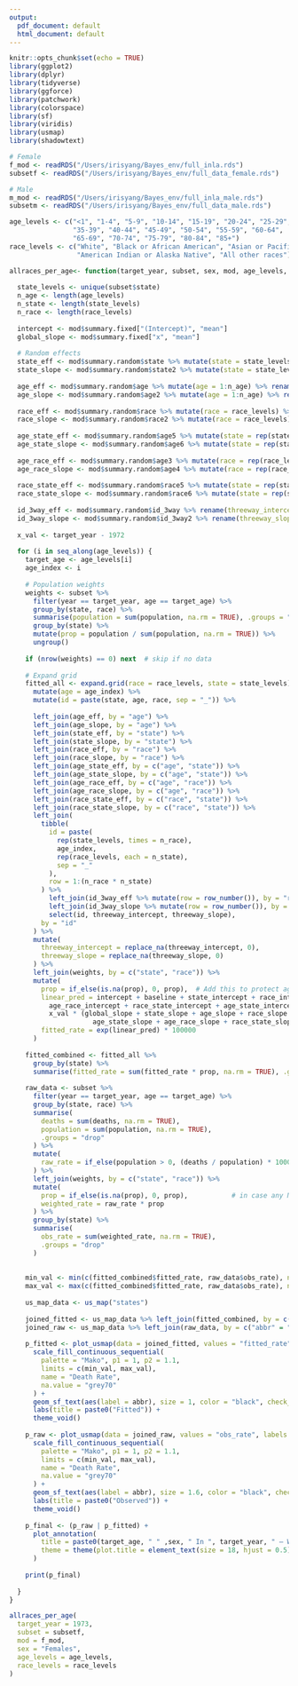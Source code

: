 ```yaml
---
output:
  pdf_document: default
  html_document: default
---
```

```r
knitr::opts_chunk$set(echo = TRUE)
library(ggplot2)
library(dplyr)
library(tidyverse)
library(ggforce)
library(patchwork)
library(colorspace)
library(sf)
library(viridis)
library(usmap) 
library(shadowtext)
```

```r
# Female 
f_mod <- readRDS("/Users/irisyang/Bayes_env/full_inla.rds") 
subsetf <- readRDS("/Users/irisyang/Bayes_env/full_data_female.rds")

# Male 
m_mod <- readRDS("/Users/irisyang/Bayes_env/full_inla_male.rds") 
subsetm <- readRDS("/Users/irisyang/Bayes_env/full_data_male.rds")

age_levels <- c("<1", "1-4", "5-9", "10-14", "15-19", "20-24", "25-29", "30-34",
                "35-39", "40-44", "45-49", "50-54", "55-59", "60-64",
                "65-69", "70-74", "75-79", "80-84", "85+")
race_levels <- c("White", "Black or African American", "Asian or Pacific Islander",
                 "American Indian or Alaska Native", "All other races")
```

```r
allraces_per_age<- function(target_year, subset, sex, mod, age_levels, race_levels) {
  
  state_levels <- unique(subset$state)
  n_age <- length(age_levels)
  n_state <- length(state_levels)
  n_race <- length(race_levels)
  
  intercept <- mod$summary.fixed["(Intercept)", "mean"]
  global_slope <- mod$summary.fixed["x", "mean"]
  
  # Random effects
  state_eff <- mod$summary.random$state %>% mutate(state = state_levels) %>% rename(state_intercept = mean)
  state_slope <- mod$summary.random$state2 %>% mutate(state = state_levels) %>% rename(state_slope = mean)
  
  age_eff <- mod$summary.random$age %>% mutate(age = 1:n_age) %>% rename(baseline = mean)
  age_slope <- mod$summary.random$age2 %>% mutate(age = 1:n_age) %>% rename(age_slope = mean)
  
  race_eff <- mod$summary.random$race %>% mutate(race = race_levels) %>% rename(race_intercept = mean)
  race_slope <- mod$summary.random$race2 %>% mutate(race = race_levels) %>% rename(race_slope = mean)
  
  age_state_eff <- mod$summary.random$age5 %>% mutate(state = rep(state_levels, each = n_age), age = rep(1:n_age, times = n_state)) %>% rename(age_state_intercept = mean)
  age_state_slope <- mod$summary.random$age6 %>% mutate(state = rep(state_levels, each = n_age), age = rep(1:n_age, times = n_state)) %>% rename(age_state_slope = mean)
  
  age_race_eff <- mod$summary.random$age3 %>% mutate(race = rep(race_levels, each = n_age), age = rep(1:n_age, times = n_race)) %>% rename(age_race_intercept = mean)
  age_race_slope <- mod$summary.random$age4 %>% mutate(race = rep(race_levels, each = n_age), age = rep(1:n_age, times = n_race)) %>% rename(age_race_slope = mean)
  
  race_state_eff <- mod$summary.random$race5 %>% mutate(state = rep(state_levels, each = n_race), race = rep(race_levels, times = n_state)) %>% rename(race_state_intercept = mean)
  race_state_slope <- mod$summary.random$race6 %>% mutate(state = rep(state_levels, each = n_race), race = rep(race_levels, times = n_state)) %>% rename(race_state_slope = mean)
  
  id_3way_eff <- mod$summary.random$id_3way %>% rename(threeway_intercept = mean)
  id_3way_slope <- mod$summary.random$id_3way2 %>% rename(threeway_slope = mean)
  
  x_val <- target_year - 1972
  
  for (i in seq_along(age_levels)) {
    target_age <- age_levels[i]
    age_index <- i
    
    # Population weights
    weights <- subset %>%
      filter(year == target_year, age == target_age) %>%
      group_by(state, race) %>%
      summarise(population = sum(population, na.rm = TRUE), .groups = "drop") %>%
      group_by(state) %>%
      mutate(prop = population / sum(population, na.rm = TRUE)) %>%
      ungroup()
    
    if (nrow(weights) == 0) next  # skip if no data
    
    # Expand grid
    fitted_all <- expand.grid(race = race_levels, state = state_levels) %>%
      mutate(age = age_index) %>%
      mutate(id = paste(state, age, race, sep = "_")) %>%
      
      left_join(age_eff, by = "age") %>%
      left_join(age_slope, by = "age") %>%
      left_join(state_eff, by = "state") %>%
      left_join(state_slope, by = "state") %>%
      left_join(race_eff, by = "race") %>%
      left_join(race_slope, by = "race") %>%
      left_join(age_state_eff, by = c("age", "state")) %>%
      left_join(age_state_slope, by = c("age", "state")) %>%
      left_join(age_race_eff, by = c("age", "race")) %>%
      left_join(age_race_slope, by = c("age", "race")) %>%
      left_join(race_state_eff, by = c("race", "state")) %>%
      left_join(race_state_slope, by = c("race", "state")) %>%
      left_join(
        tibble(
          id = paste(
            rep(state_levels, times = n_race),
            age_index,
            rep(race_levels, each = n_state),
            sep = "_"
          ),
          row = 1:(n_race * n_state)
        ) %>%
          left_join(id_3way_eff %>% mutate(row = row_number()), by = "row") %>%
          left_join(id_3way_slope %>% mutate(row = row_number()), by = "row") %>%
          select(id, threeway_intercept, threeway_slope),
        by = "id"
      ) %>%
      mutate(
        threeway_intercept = replace_na(threeway_intercept, 0),
        threeway_slope = replace_na(threeway_slope, 0)
      ) %>%
      left_join(weights, by = c("state", "race")) %>%
      mutate(
        prop = if_else(is.na(prop), 0, prop),  # Add this to protect against missing weights
        linear_pred = intercept + baseline + state_intercept + race_intercept + 
          age_race_intercept + race_state_intercept + age_state_intercept + threeway_intercept +
          x_val * (global_slope + state_slope + age_slope + race_slope +
                     age_state_slope + age_race_slope + race_state_slope + threeway_slope),
        fitted_rate = exp(linear_pred) * 100000
      )
    
    fitted_combined <- fitted_all %>%
      group_by(state) %>%
      summarise(fitted_rate = sum(fitted_rate * prop, na.rm = TRUE), .groups = "drop")
    
    raw_data <- subset %>%
      filter(year == target_year, age == target_age) %>%
      group_by(state, race) %>%
      summarise(
        deaths = sum(deaths, na.rm = TRUE),
        population = sum(population, na.rm = TRUE),
        .groups = "drop"
      ) %>%
      mutate(
        raw_rate = if_else(population > 0, (deaths / population) * 100000, 0)
      ) %>%
      left_join(weights, by = c("state", "race")) %>%  
      mutate(
        prop = if_else(is.na(prop), 0, prop),           # in case any NA
        weighted_rate = raw_rate * prop
      ) %>%
      group_by(state) %>%
      summarise(
        obs_rate = sum(weighted_rate, na.rm = TRUE),
        .groups = "drop"
      )
    
    
    min_val <- min(c(fitted_combined$fitted_rate, raw_data$obs_rate), na.rm = TRUE)
    max_val <- max(c(fitted_combined$fitted_rate, raw_data$obs_rate), na.rm = TRUE)
    
    us_map_data <- us_map("states")
    
    joined_fitted <- us_map_data %>% left_join(fitted_combined, by = c("abbr" = "state"))
    joined_raw <- us_map_data %>% left_join(raw_data, by = c("abbr" = "state"))
    
    p_fitted <- plot_usmap(data = joined_fitted, values = "fitted_rate", labels = FALSE) +
      scale_fill_continuous_sequential(
        palette = "Mako", p1 = 1, p2 = 1.1,
        limits = c(min_val, max_val),
        name = "Death Rate",
        na.value = "grey70"
      ) +
      geom_sf_text(aes(label = abbr), size = 1, color = "black", check_overlap = TRUE) +
      labs(title = paste0("Fitted")) +
      theme_void()
    
    p_raw <- plot_usmap(data = joined_raw, values = "obs_rate", labels = FALSE) +
      scale_fill_continuous_sequential(
        palette = "Mako", p1 = 1, p2 = 1.1,
        limits = c(min_val, max_val),
        name = "Death Rate",
        na.value = "grey70"
      ) +
      geom_sf_text(aes(label = abbr), size = 1.6, color = "black", check_overlap = TRUE) +
      labs(title = paste0("Observed")) +
      theme_void()
    
    p_final <- (p_raw | p_fitted) +
      plot_annotation(
        title = paste0(target_age, " " ,sex, " In ", target_year, " — Weighted"),
        theme = theme(plot.title = element_text(size = 18, hjust = 0.5))
      )
    
    print(p_final)
    
  }
}

```

```r
allraces_per_age(
  target_year = 1973,
  subset = subsetf,
  mod = f_mod,
  sex = "Females",
  age_levels = age_levels,
  race_levels = race_levels
)
```

